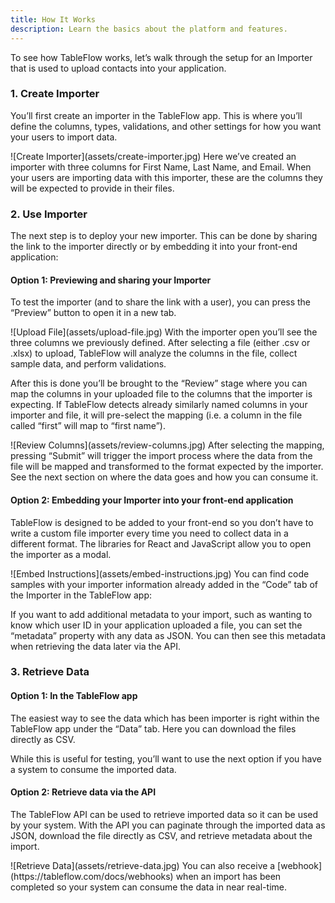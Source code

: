 ```yaml
---
title: How It Works
description: Learn the basics about the platform and features.
---
```


To see how TableFlow works, let’s walk through the setup for an Importer that is used to upload contacts into your application.

### 1. Create Importer

You’ll first create an importer in the TableFlow app. This is where you’ll define the columns, types, validations, and other settings for how you want your users to import data.
<Frame>
![Create Importer](assets/create-importer.jpg)
</Frame>
Here we’ve created an importer with three columns for First Name, Last Name, and Email. When your users are importing data with this importer, these are the columns they will be expected to provide in their files.

### 2. Use Importer

The next step is to deploy your new importer. This can be done by sharing the link to the importer directly or by embedding it into your front-end application:

#### Option 1: Previewing and sharing your Importer
To test the importer (and to share the link with a user), you can press the “Preview” button to open it in a new tab.
<Frame>
![Upload File](assets/upload-file.jpg)
</Frame>
With the importer open you’ll see the three columns we previously defined. After selecting a file (either .csv or .xlsx) to upload, TableFlow will analyze the columns in the file, collect sample data, and perform validations.

After this is done you’ll be brought to the “Review” stage where you can map the columns in your uploaded file to the columns that the importer is expecting. If TableFlow detects already similarly named columns in your importer and file, it will pre-select the mapping (i.e. a column in the file called “first” will map to “first name”).
<Frame>
![Review Columns](assets/review-columns.jpg)
</Frame>
After selecting the mapping, pressing “Submit” will trigger the import process where the data from the file will be mapped and transformed to the format expected by the importer. See the next section on where the data goes and how you can consume it.


#### Option 2: Embedding your Importer into your front-end application

TableFlow is designed to be added to your front-end so you don’t have to write a custom file importer every time you need to collect data in a different format. The libraries for React and JavaScript allow you to open the importer as a modal.
<Frame>
![Embed Instructions](assets/embed-instructions.jpg)
</Frame>
You can find code samples with your importer information already added in the “Code” tab of the Importer in the TableFlow app:


If you want to add additional metadata to your import, such as wanting to know which user ID in your application uploaded a file, you can set the “metadata” property with any data as JSON. You can then see this metadata when retrieving the data later via the API.

### 3. Retrieve Data

#### Option 1: In the TableFlow app

The easiest way to see the data which has been importer is right within the TableFlow app under the “Data” tab. Here you can download the files directly as CSV.

While this is useful for testing, you’ll want to use the next option if you have a system to consume the imported data.

#### Option 2: Retrieve data via the API

The TableFlow API can be used to retrieve imported data so it can be used by your system. With the API you can paginate through the imported data as JSON, download the file directly as CSV, and retrieve metadata about the import.
<Frame>
![Retrieve Data](assets/retrieve-data.jpg)
</Frame>
You can also receive a [webhook](https://tableflow.com/docs/webhooks) when an import has been completed so your system can consume the data in near real-time.
